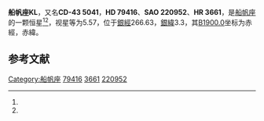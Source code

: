 {{Starbox begin
| name = 船帆座KL
}}
{{Starbox observe
| epoch = [[J2000.0|J2000.0]]
| constell = [[船帆座|船帆座]]<ref name=SIMBAD>{{cite web
 | url=http://simbad.u-strasbg.fr/simbad/sim-id?Ident=HR+3661
 | title =Pulsating variable Star
 | publisher=Centre de Données astronomiques de Strasbourg
 | work=SIMBAD
 | accessdate=2012-07-13}}</ref><ref name=DATA>{{cite web
 | url=http://vizier.u-strasbg.fr/viz-bin/VizieR-5?-out.add=.&-source=5050&-corr=PK=HR&-out.max=9999&HR=3661
 | title =VizieR Detailed Page
 | accessdate=2012-07-13}}</ref>
| 星官 = 
| ra = {{RA|9|12|30.6}}<ref name=SIMBAD /><ref name=DATA />
| dec = {{DEC|-43|36|49}}<ref name=SIMBAD /><ref name=DATA />
| appmag_v = 5.57<ref name=SIMBAD /><ref name=DATA />
}}
{{Starbox character
| class = B8Vp:Si:<ref name=SIMBAD /><ref name=DATA />
| b-v = -0.11<ref name=SIMBAD /><ref name=DATA />
| u-b = -0.47<ref name=SIMBAD /><ref name=DATA />
| r-i = -0.06C<ref name=SIMBAD /><ref name=DATA />
| variable = 
}}
{{Starbox astrometry
| radial_v = -0.47
| prop_mo_ra = 15
| parallax = 0.005
| p_error =
}}
{{Starbox catalog
| names =CD-43 5041，[[SAO星表|SAO]] 220952，[[HD星表|HD]] 79416，[[HR星表|HR]] 3661}}
{{Starbox reference |Simbad=HR+3661}}
{{Starbox end}}

'''船帆座KL'''，又名'''CD-43 5041'''，'''HD 79416'''、'''SAO 220952'''、'''HR 3661'''，是[[船帆座|船帆座]]的一颗恒星<ref name=SIMBAD /><ref name=DATA />，视星等为5.57，位于[[銀道座標系|銀經]]266.63，[[銀道座標系|銀緯]]3.3，其[[B1900.0|B1900.0]]坐标为赤經{{RA|9|8|48.5}}，赤緯{{DEC|-43|3.3|7}}。

== 参考文献 ==
{{reflist}}

{{star-stub}}

{{船帆座恒星}}
[[Category:船帆座|Category:船帆座]]
[[Category:HD和HDE天體|79416]]
[[Category:HR天體|3661]]
[[Category:SAO天體|220952]]